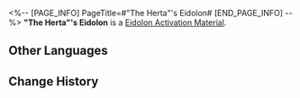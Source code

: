<%-- [PAGE_INFO]
PageTitle=#"The Herta"'s Eidolon#
[END_PAGE_INFO] --%>
{{Item Infobox
|id          = 11401
|image       = Item The Herta's Eidolon.png{{subst:void|<!--$UPLOAD:<<SpriteOutput/ItemFigures/11003.png>-<Item The Herta's Eidolon.png>-<Item Icons>>-->}}
|type        = Eidolon Activation Material
|invCategory = 
|rarity      = 5
|effect      = 
|description = Material for raising The Herta's Eidolon Level.
}}
'''"The Herta"'s Eidolon''' is a [[Eidolon Activation Material]].

==Other Languages==
{{Other Languages
|en   = "The Herta"'s Eidolon
|zhs  = 【大黑塔】的星魂
|zht  = 【大黑塔】的星魂
|ja   = 「マダム・ヘルタ」の星魂
|ko   = [더 헤르타]의 성혼
|es   = Eidolon de la Sra. Herta
|fr   = Eidolon de la Grande Herta
|ru   = Эйдолон Великой Герты
|th   = Eidolon ของท่าน Herta
|vi   = Tinh Hồn Đại Herta
|de   = Eidolon der Großen Herta
|id   = "The Herta"'s Eidolon
|pt   = Eidolon de "A Herta"
}}

==Change History==
{{Change History|3.0}}